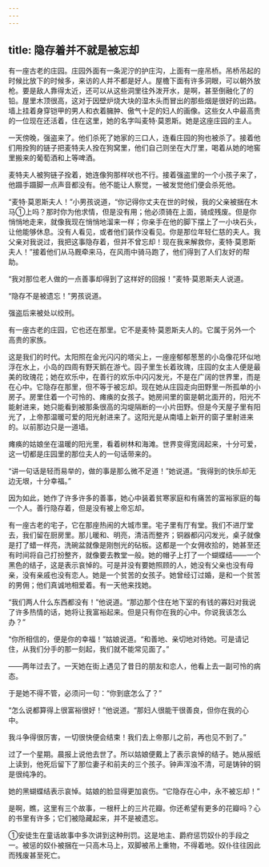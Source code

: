 ```yaml
---
---
---
```

title: 隐存着并不就是被忘却
---




有一座古老的庄园。庄园外面有一条泥泞的护庄沟，上面有一座吊桥。吊桥吊起的时候比放下的时候多，来访的人并不都是好人。屋檐下面有许多洞眼，可以朝外放枪。要是敌人靠得太近，还可以从这些洞里往外泼开水，是啊，甚至倒融化了的铅。屋里木顶很高，这对于因壁炉烧大块的湿木头而冒出的那些烟是很好的出路。墙上挂着身穿铠甲的男人和衣着臃肿、傲气十足的妇人的画像。这些女人中最高贵的一位现在还活着，住在这里，她的名字叫麦特·莫恩斯。她是这座庄园的主人。

一天傍晚，强盗来了。他们杀死了她家的三口人，连看庄园的狗也被杀了。接着他们用拴狗的链子把麦特夫人拴在狗窝里，他们自己则坐在大厅里，喝着从她的地窖里搬来的葡萄酒和上等啤酒。

麦特夫人被狗链子拴着，她连像狗那样吠也不行。接着强盗里的一个小孩子来了，他蹑手蹑脚一点声音都没有。他不能让人察觉，一被发觉他们便会杀死他。

“麦特·莫恩斯夫人！”小男孩说道，“你记得你丈夫在世的时候，我的父亲被捆在木马①上吗？那时你为他求情，但是没有用；他必须骑在上面，骑成残废。但是你悄悄地走来，就像我现在悄悄地溜来一样；你亲手在他的脚下摆上了一小块石头，让他能够休息。没有人看见，或者他们装作没看见。你是那位年轻仁慈的夫人。我父亲对我说过，我把这事隐存着，但并不曾忘却！现在我来解救你，麦特·莫恩斯夫人！”接着他们从马厩牵来马，在风雨中骑马跑了，他们得到了人们友好的帮助。

“我对那位老人做的一点善事却得到了这样好的回报！”麦特·莫恩斯夫人说道。

“隐存不是被遗忘！”男孩说道。

强盗后来被处以绞刑。

有一座古老的庄园，它也还在那里。它不是麦特·莫恩斯夫人的。它属于另外一个高贵的家族。

这是我们的时代。太阳照在金光闪闪的塔尖上，一座座郁郁葱葱的小岛像花环似地浮在水上，小岛的四周有野天鹅在游弋。园子里生长着玫瑰，庄园的女主人便是最美的玫瑰花；她在欢乐中，在善行的欢乐中闪闪发光，不是在广阔的世界里，而是在心中。它隐存在那里，但不等于被忘却。现在她从庄园走向田野里一所孤单的小房子。房里住着一个可怜的、瘫痪的女孩子。她房间里的窗是朝北面开的，阳光不能射进来，她只能看到被那条很高的沟堤隔断的一小片田野。但是今天屋子里有阳光了，上帝那温暖可爱的阳光射进来了。这阳光是从南墙上新开的窗子里射进来的。以前那边只是一道墙。

瘫痪的姑娘坐在温暖的阳光里，看着树林和海滩。世界变得宽阔起来，十分可爱，这一切都是庄园里的那位夫人的一句话带来的。

“讲一句话是轻而易举的，做的事是那么微不足道！”她说道。“我得到的快乐却无边无垠，十分幸福。”

因为如此，她作了许多许多的善事，她心中装着贫寒家庭和有痛苦的富裕家庭的每一个人。善行隐存着，但是没有被上帝忘却。

有一座古老的宅子，它在那座热闹的大城市里。宅子里有厅有堂。我们不进厅堂去，我们留在厨房里。那儿暖和、明亮，清洁而整齐；铜器都闪闪发光，桌子就像是打了蜡一样亮，洗碗盆就像是刚刨光的砧板。这都是一个女佣收拾的，她甚至还有时间将自己打扮整齐，就像要去教堂一般。她的帽子上打了一个蝴蝶结——一个黑色的结子，这是表示哀悼的。可是并没有要她照顾的人，她没有父亲也没有母亲，没有亲戚也没有恋人。她是一个贫苦的女孩子。她曾经订过婚，是和一个贫苦的男佣；他们真诚地相爱着。有一天他来找她。

“我们两人什么东西都没有！”他说道。“那边那个住在地下室的有钱的寡妇对我说了许多热情的话，她将让我富裕起来。但是只有你在我的心中。你说我该怎么办？”

“你所相信的，便是你的幸福！”姑娘说道。“和善地、亲切地对待她。可是请记住，从我们分手的那一刻起，我们就不能常见面了。”

——两年过去了。一天她在街上遇见了昔日的朋友和恋人，他看上去一副可怜的病态。

于是她不得不管，必须问一句：“你到底怎么了？”

“怎么说都算得上很富裕很好！”他说道。“那妇人很能干很善良，但你在我的心中。

我斗争得很厉害，一切很快便会结束！我们去上帝那儿之前，再也见不到了。”

过了一个星期。晨报上说他去世了。所以姑娘便戴上了表示哀悼的结子。她从报纸上读到，他死后留下了那位妻子和前夫的三个孩子。钟声浑浊不清，可是铸钟的铜是很纯净的。

她的黑蝴蝶结表示哀悼。姑娘的脸显得更加哀伤。“它隐存在心中，永不被忘却！”

是啊，瞧，这里有三个故事，一根秆上的三片花瓣。你还希望有更多的花瓣吗？心的书里有许多；它们被隐藏起来，并不是被遗忘。

①安徒生在童话故事中多次讲到这种刑罚。这是地主、爵府惩罚奴仆的手段之一。被惩的奴仆被捆在一只高木马上，双脚被吊上重物，不得着地。奴仆往往因此而残废甚至死亡。